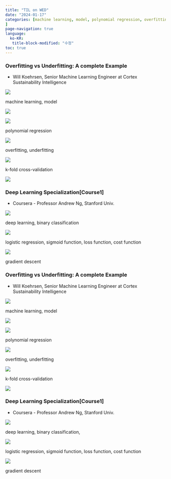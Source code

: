 ```yaml
---
title: "TIL on WED"
date: "2024-01-17"
categories: [machine learning, model, polynomial regression, overfitting, underfitting, k-fold cross-validation, deep learning, binary classification, logistic regression, sigmoid function, loss function, cost function, gradient descent
]
page-navigation: true
language: 
  ko-KR:
   title-block-modified: "수정"
toc: true
---
```


::: {.content-visible when-profile="ko"}

### Overfitting vs Underfitting: A complete Example

- Will Koehrsen, Senior Machine Learning Engineer at Cortex Sustainability Intelligence

![](./images/Scan.jpeg)

:::{.callout-note}
machine learning, model
:::

![](./images/Scan 1.jpeg)

![](./images/Scan 2.jpeg)

:::{.callout-note}
polynomial regression
:::

![](./images/Scan 3.jpeg)

:::{.callout-note}
overfitting, underfitting
:::

![](./images/Scan 4.jpeg)

:::{.callout-note}
k-fold cross-validation
:::

![](./images/Scan 5.jpeg)

### Deep Learning Specialization[Course1]

- Coursera - Professor Andrew Ng, Stanford Univ.

![](./images/Scan 6.jpeg)

:::{.callout-note}
deep learning, binary classification 
:::

![](./images/Scan 7.jpeg)

:::{.callout-note}
logistic regression, sigmoid function, loss function, cost function
:::

![](./images/Scan 8.jpeg)

:::{.callout-note}
gradient descent
:::

:::

::: {.content-visible when-profile="en"}

### Overfitting vs Underfitting: A complete Example

- Will Koehrsen, Senior Machine Learning Engineer at Cortex Sustainability Intelligence

![](./images/Scan.jpeg)

:::{.callout-note}
machine learning, model
:::

![](./images/Scan 1.jpeg)

![](./images/Scan 2.jpeg)

:::{.callout-note}
polynomial regression
:::

![](./images/Scan 3.jpeg)

:::{.callout-note}
overfitting, underfitting
:::

![](./images/Scan 4.jpeg)

:::{.callout-note}
k-fold cross-validation
:::

![](./images/Scan 5.jpeg)

### Deep Learning Specialization[Course1]

- Coursera - Professor Andrew Ng, Stanford Univ.

![](./images/Scan 6.jpeg)

:::{.callout-note}
deep learning, binary classification, 
:::

![](./images/Scan 7.jpeg)

:::{.callout-note}
logistic regression, sigmoid function, loss function, cost function
:::

![](./images/Scan 8.jpeg)

:::{.callout-note}
gradient descent
:::

:::